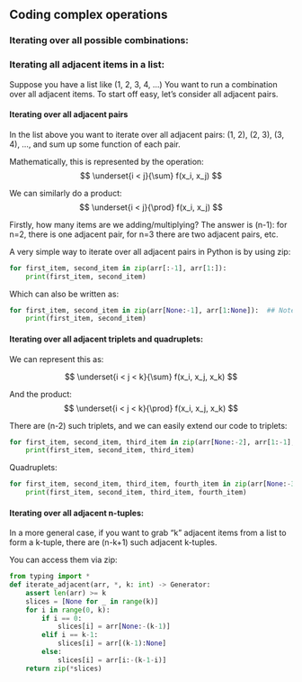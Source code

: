 ## Coding complex operations

### Iterating over all possible combinations:

### Iterating all adjacent items in a list:

Suppose you have a list like (1, 2, 3, 4, ...)
You want to run a combination over all adjacent items. To start off easy, let's consider all adjacent pairs.

#### Iterating over all adjacent pairs

In the list above you want to iterate over all adjacent pairs: (1, 2), (2, 3), (3, 4), ..., and sum up some function of each pair.

Mathematically, this is represented by the operation:
$$
\underset{i < j}{\sum} f(x_i, x_j)
$$

We can similarly do a product:
$$
\underset{i < j}{\prod} f(x_i, x_j)
$$

Firstly, how many items are we adding/multiplying? The answer is (n-1): for n=2, there is one adjacent pair, for n=3 there are two adjacent pairs, etc.

A very simple way to iterate over all adjacent pairs in Python is by using zip:

```python
for first_item, second_item in zip(arr[:-1], arr[1:]):
    print(first_item, second_item)
```

Which can also be written as:
```python
for first_item, second_item in zip(arr[None:-1], arr[1:None]):  ## Note: 0 does NOT work in place of None.
    print(first_item, second_item)
```

#### Iterating over all adjacent triplets and quadruplets:

We can represent this as:

$$
\underset{i < j < k}{\sum} f(x_i, x_j, x_k)
$$

And the product:
$$
\underset{i < j < k}{\prod} f(x_i, x_j, x_k)
$$

There are (n-2) such triplets, and we can easily extend our code to triplets:

```python
for first_item, second_item, third_item in zip(arr[None:-2], arr[1:-1], arr[2:None]):
    print(first_item, second_item, third_item)
```

Quadruplets:

```python
for first_item, second_item, third_item, fourth_item in zip(arr[None:-3], arr[1:-2], arr[2:-1], arr[3:None]):
    print(first_item, second_item, third_item, fourth_item)
```

#### Iterating over all adjacent n-tuples:
In a more general case, if you want to grab "k" adjacent items from a list to form a k-tuple, there are (n-k+1) such adjacent k-tuples. 

You can access them via zip:

```python
from typing import *
def iterate_adjacent(arr, *, k: int) -> Generator:
    assert len(arr) >= k
    slices = [None for _ in range(k)]
    for i in range(0, k):
        if i == 0:
            slices[i] = arr[None:-(k-1)]
        elif i == k-1:
            slices[i] = arr[(k-1):None]
        else:
            slices[i] = arr[i:-(k-1-i)]
    return zip(*slices)
```
